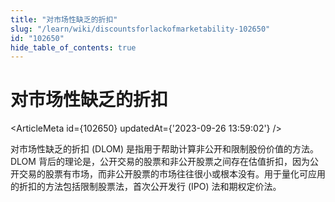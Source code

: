 ```yaml
---
title: "对市场性缺乏的折扣"
slug: "/learn/wiki/discountsforlackofmarketability-102650"
id: "102650"
hide_table_of_contents: true
---
```



# 对市场性缺乏的折扣

<ArticleMeta id={102650} updatedAt={'2023-09-26 13:59:02'} />
<div className='border-solid border-b border-t-0 my-4 border-[var(--ifm-color-gray-300)]' />

对市场性缺乏的折扣 (DLOM) 是指用于帮助计算非公开和限制股份价值的方法。DLOM 背后的理论是，公开交易的股票和非公开股票之间存在估值折扣，因为公开交易的股票有市场，而非公开股票的市场往往很小或根本没有。用于量化可应用的折扣的方法包括限制股票法，首次公开发行 (IPO) 法和期权定价法。
